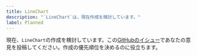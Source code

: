 ```yaml
---
title: LineChart
description: "`LineChart`は、現在作成を検討しています。"
label: Planned
---
```


現在、`LineChart`の作成を検討しています。この[GitHubのイシュー](https://github.com/yamada-ui/yamada-ui/issues/499)であなたの意見を投稿してください。作成の優先順位を決めるのに役立ちます。
